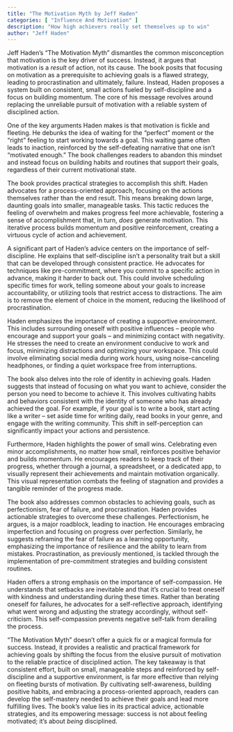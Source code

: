 ```yaml
---
title: "The Motivation Myth by Jeff Haden"
categories: [ "Influence And Motivation" ]
description: "How high achievers really set themselves up to win"
author: "Jeff Haden"
---
```

Jeff Haden's "The Motivation Myth" dismantles the common misconception that motivation is the key driver of success.  Instead, it argues that motivation is a *result* of action, not its cause.  The book posits that focusing on motivation as a prerequisite to achieving goals is a flawed strategy, leading to procrastination and ultimately, failure.  Instead, Haden proposes a system built on consistent, small actions fueled by self-discipline and a focus on building momentum.  The core of his message revolves around replacing the unreliable pursuit of motivation with a reliable system of disciplined action.

One of the key arguments Haden makes is that motivation is fickle and fleeting.  He debunks the idea of waiting for the "perfect" moment or the "right" feeling to start working towards a goal.  This waiting game often leads to inaction, reinforced by the self-defeating narrative that one isn't "motivated enough." The book challenges readers to abandon this mindset and instead focus on building habits and routines that support their goals, regardless of their current motivational state.

The book provides practical strategies to accomplish this shift.  Haden advocates for a process-oriented approach, focusing on the actions themselves rather than the end result.  This means breaking down large, daunting goals into smaller, manageable tasks.  This tactic reduces the feeling of overwhelm and makes progress feel more achievable, fostering a sense of accomplishment that, in turn, *does* generate motivation.  This iterative process builds momentum and positive reinforcement, creating a virtuous cycle of action and achievement.

A significant part of Haden's advice centers on the importance of self-discipline.  He explains that self-discipline isn't a personality trait but a skill that can be developed through consistent practice. He advocates for techniques like pre-commitment, where you commit to a specific action in advance, making it harder to back out.  This could involve scheduling specific times for work, telling someone about your goals to increase accountability, or utilizing tools that restrict access to distractions.  The aim is to remove the element of choice in the moment, reducing the likelihood of procrastination.

Haden emphasizes the importance of creating a supportive environment. This includes surrounding oneself with positive influences – people who encourage and support your goals – and minimizing contact with negativity.  He stresses the need to create an environment conducive to work and focus, minimizing distractions and optimizing your workspace. This could involve eliminating social media during work hours, using noise-canceling headphones, or finding a quiet workspace free from interruptions.

The book also delves into the role of identity in achieving goals. Haden suggests that instead of focusing on what you want to achieve, consider the person you need to become to achieve it.  This involves cultivating habits and behaviors consistent with the identity of someone who has already achieved the goal.  For example, if your goal is to write a book, start acting like a writer – set aside time for writing daily, read books in your genre, and engage with the writing community.  This shift in self-perception can significantly impact your actions and persistence.

Furthermore, Haden highlights the power of small wins.  Celebrating even minor accomplishments, no matter how small, reinforces positive behavior and builds momentum.  He encourages readers to keep track of their progress, whether through a journal, a spreadsheet, or a dedicated app, to visually represent their achievements and maintain motivation organically.  This visual representation combats the feeling of stagnation and provides a tangible reminder of the progress made.

The book also addresses common obstacles to achieving goals, such as perfectionism, fear of failure, and procrastination.  Haden provides actionable strategies to overcome these challenges.  Perfectionism, he argues, is a major roadblock, leading to inaction.  He encourages embracing imperfection and focusing on progress over perfection.  Similarly, he suggests reframing the fear of failure as a learning opportunity, emphasizing the importance of resilience and the ability to learn from mistakes.  Procrastination, as previously mentioned, is tackled through the implementation of pre-commitment strategies and building consistent routines.

Haden offers a strong emphasis on the importance of self-compassion.  He understands that setbacks are inevitable and that it's crucial to treat oneself with kindness and understanding during these times.  Rather than berating oneself for failures, he advocates for a self-reflective approach, identifying what went wrong and adjusting the strategy accordingly, without self-criticism. This self-compassion prevents negative self-talk from derailing the process.

"The Motivation Myth" doesn't offer a quick fix or a magical formula for success.  Instead, it provides a realistic and practical framework for achieving goals by shifting the focus from the elusive pursuit of motivation to the reliable practice of disciplined action.  The key takeaway is that consistent effort, built on small, manageable steps and reinforced by self-discipline and a supportive environment, is far more effective than relying on fleeting bursts of motivation.  By cultivating self-awareness, building positive habits, and embracing a process-oriented approach, readers can develop the self-mastery needed to achieve their goals and lead more fulfilling lives.  The book's value lies in its practical advice, actionable strategies, and its empowering message: success is not about feeling motivated; it's about *being* disciplined.

